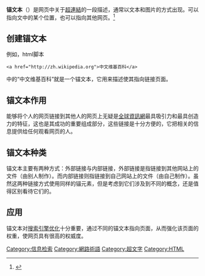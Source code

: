 {{noteTA|G1=IT}}'''锚文本'''（{{lang-en|Anchor text}}）是网页中关于[[超連結|超連結]]的一段描述，通常以文本和图片的方式出现。可以指向文中的某个位置，也可以指向其他网页。<ref>{{Cite web|title=HTML a href Attribute|url=https://www.w3schools.com/tags/att_a_href.asp|access-date=2022-04-15|work=www.w3schools.com|language=en-US}}</ref>

== 创建锚文本 ==
例如，html脚本
<syntaxhighlight lang="html5"><a href="http://zh.wikipedia.org">中文维基百科</a></syntaxhighlight>
中的“中文维基百科”就是一个锚文本，它用来描述使其指向链接页面。

== 锚文本作用 ==
能够将个人的网页链接到其他人的网页上无疑是[[全球資訊網|全球資訊網]]最具吸引力和最具创造力的特征，这也是其成功的重要组成部分，这些链接是十分方便的，它把相关的信息提供给任何观看网页的人。

== 锚文本种类 ==
锚文本主要有两种方式：外部链接与内部链接，外部链接是指链接到其他网站上的文件（由别人制作）。而内部链接则指链接到自己网站上的文件（由自己制作）。虽然这两种链接方式使用同样的锚元素，但是考虑到它们涉及到不同的概念，还是值得区别看待它们的。

== 应用 ==
锚文本对[[搜索引擎优化|搜索引擎优化]]十分重要，通过不同的锚文本指向页面，从而强化该页面的权重，使网页具有很高的权威度。

[[Category:信息检索|Category:信息检索]]
[[Category:網路術語|Category:網路術語]]
[[Category:超文字|Category:超文字]]
[[Category:HTML|Category:HTML]]